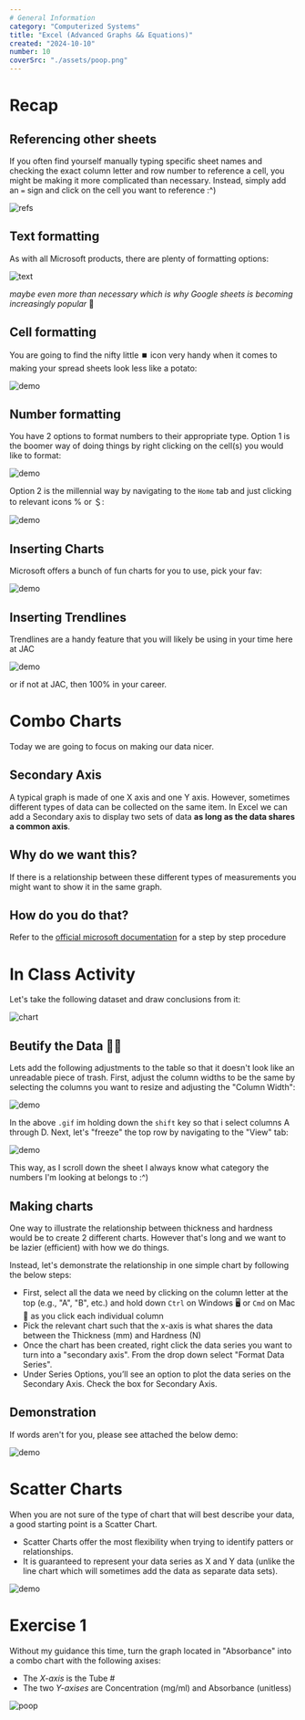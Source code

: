 ```yaml
---
# General Information
category: "Computerized Systems"
title: "Excel (Advanced Graphs && Equations)"
created: "2024-10-10"
number: 10
coverSrc: "./assets/poop.png"
---
```


# Recap

## Referencing other sheets

If you often find yourself manually typing specific sheet names and checking the exact column letter and row number to reference a cell, you might be making it more complicated than necessary. Instead, simply add an `=` sign and click on the cell you want to reference :^)

![refs](./assets/refs.gif)

## Text formatting

As with all Microsoft products, there are plenty of formatting options:

![text](./assets/text.gif)

_maybe even more than necessary which is why Google sheets is becoming increasingly popular_ 👀

## Cell formatting

You are going to find the nifty little ⏹️ icon very handy when it comes to making your spread sheets look less like a potato:

![demo](./assets/cell.gif)

## Number formatting

You have 2 options to format numbers to their appropriate type. Option 1 is the boomer way of doing things by right clicking on the cell(s) you would like to format:

![demo](./assets/form.gif)

Option 2 is the millennial way by navigating to the `Home` tab and just clicking to relevant icons % or ＄:

![demo](./assets/formlazy.gif)

## Inserting Charts

Microsoft offers a bunch of fun charts for you to use, pick your fav:

![demo](./assets/chart.gif)

## Inserting Trendlines

Trendlines are a handy feature that you will likely be using in your time here at JAC

![demo](./assets/trend.gif)

or if not at JAC, then 100% in your career.

# Combo Charts

Today we are going to focus on making our data nicer.

## Secondary Axis

A typical graph is made of one X axis and one Y axis. However, sometimes different types of data can be collected on the same item. In Excel we can add a Secondary axis to display two sets of data **as long as the data shares a common axis**.

## Why do we want this?

If there is a relationship between these different types of measurements you might want to show it in the same graph.

## How do you do that?

Refer to the [official microsoft documentation](https://support.microsoft.com/en-us/office/add-or-remove-a-secondary-axis-in-a-chart-in-excel-91da1e2f-5db1-41e9-8908-e1a2e14dd5a9) for a step by step procedure

# In Class Activity

Let's take the following dataset and draw conclusions from it:

![chart](./assets/chart.png)

## Beutify the Data 💅✨

Lets add the following adjustments to the table so that it doesn't look like an unreadable piece of trash. First, adjust the column widths to be the same by selecting the columns you want to resize and adjusting the "Column Width":

![demo](./assets/resize-cols.gif)

In the above `.gif` im holding down the `shift` key so that i select columns A through D. Next, let's "freeze" the top row by navigating to the "View" tab:

![demo](./assets/freeze.gif)

This way, as I scroll down the sheet I always know what category the numbers I'm looking at belongs to :^)

## Making charts

One way to illustrate the relationship between thickness and hardness would be to create 2 different charts. However that's long and we want to be lazier (efficient) with how we do things.

Instead, let's demonstrate the relationship in one simple chart by following the below steps:

- First, select all the data we need by clicking on the column letter at the top (e.g., "A", "B", etc.) and hold down `Ctrl` on Windows 🖥️ or `Cmd` on Mac 🍎 as you click each individual column
- Pick the relevant chart such that the x-axis is what shares the data between the Thickness (mm) and Hardness (N)
- Once the chart has been created, right click the data series you want to turn into a "secondary axis". From the drop down select "Format Data Series".
- Under Series Options, you’ll see an option to plot the data series on the Secondary Axis. Check the box for Secondary Axis.

## Demonstration

If words aren't for you, please see attached the below demo:

![demo](./assets/2.gif)

# Scatter Charts

When you are not sure of the type of chart that will best describe your data, a good starting point is a Scatter Chart.

- Scatter Charts offer the most flexibility when trying to identify patters or relationships.
- It is guaranteed to represent your data series as X and Y data (unlike the line chart which will sometimes add the data as separate data sets).

![demo](./assets/scatter.gif)

# Exercise 1

Without my guidance this time, turn the graph located in "Absorbance" into a combo chart with the following axises:

- The _X-axis_ is the Tube #
- The two _Y-axises_ are Concentration (mg/ml) and Absorbance (unitless)

![poop](./assets/poop.png)
